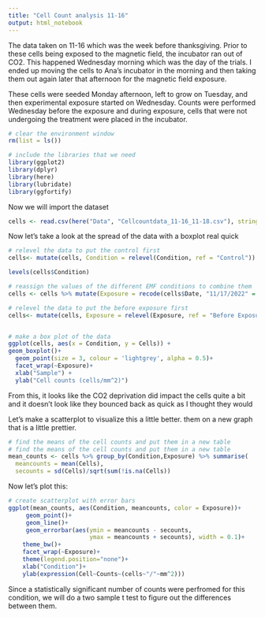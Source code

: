 ```yaml
---
title: "Cell Count analysis 11-16"
output: html_notebook
---
```


The data taken on 11-16 which was the week before thanksgiving.  Prior to these cells being exposed to the magnetic field, the incubator ran out of CO2.  This happened Wednesday morning which was the day of the trials.  I ended up moving the cells to Ana's incubator in the morning and then taking them out again later that afternoon for the magnetic field exposure. 

These cells were seeded Monday afternoon, left to grow on Tuesday, and then experimental exposure started on Wednesday. Counts were performed Wednesday before the exposure and during exposure, cells that were not undergoing the treatment were placed in the incubator.

```r
# clear the environment window
rm(list = ls())

# include the libraries that we need
library(ggplot2)
library(dplyr)
library(here)
library(lubridate)
library(ggfortify)
```

Now we will import the dataset

```r
cells <- read.csv(here("Data", "Cellcountdata_11-16_11-18.csv"), stringsAsFactors = TRUE)
```


Now let's take a look at the spread of the data with a boxplot real quick
```r
# relevel the data to put the control first
cells<- mutate(cells, Condition = relevel(Condition, ref = "Control"))

levels(cells$Condition)
```

```r
# reassign the values of the different EMF conditions to combine them
cells <- cells %>% mutate(Exposure = recode(cells$Date, "11/17/2022" = 'After Exposure', "11/16/2022" = 'Before Exposure'))

# relevel the data to put the before exposure first
cells<- mutate(cells, Exposure = relevel(Exposure, ref = "Before Exposure"))


# make a box plot of the data
ggplot(cells, aes(x = Condition, y = Cells)) +
geom_boxplot()+
  geom_point(size = 3, colour = 'lightgrey', alpha = 0.5)+
  facet_wrap(~Exposure)+
  xlab("Sample") +
  ylab("Cell counts (cells/mm^2)")
```
From this, it looks like the CO2 deprivation did impact the cells quite a bit and it doesn't look like they bounced back as quick as I thought they would

Let's make a scatterplot to visualize this a little better.
them on a new graph that is a little prettier. 


```r
# find the means of the cell counts and put them in a new table
# find the means of the cell counts and put them in a new table
mean_counts <- cells %>% group_by(Condition,Exposure) %>% summarise(
  meancounts = mean(Cells),
  secounts = sd(Cells)/sqrt(sum(!is.na(Cells))                                                             ))
```

Now let's plot this:
```r
# create scatterplot with error bars
ggplot(mean_counts, aes(Condition, meancounts, color = Exposure))+
     geom_point()+
     geom_line()+
     geom_errorbar(aes(ymin = meancounts - secounts,
                       ymax = meancounts + secounts), width = 0.1)+
    theme_bw()+
    facet_wrap(~Exposure)+
    theme(legend.position="none")+
    xlab("Condition")+
    ylab(expression(Cell~Counts~(cells~"/"~mm^2)))
```

Since a statistically significant number of counts were perfromed for this condition, we will do a two sample t test to figure out the differences between them.

